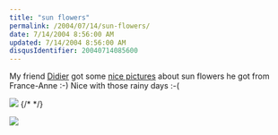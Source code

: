 ```yaml
---
title: "sun flowers"
permalink: /2004/07/14/sun-flowers/
date: 7/14/2004 8:56:00 AM
updated: 7/14/2004 8:56:00 AM
disqusIdentifier: 20040714085600
---
```

My friend [Didier](http://www.didierbeck.com) got some [nice pictures](http://www.didierbeck.com/2004_07_01_blogs.php#108957069266216869) about sun flowers he got from France-Anne :-) Nice with those rainy days :-(

![](/images/2004/weekend04.JPG)
{/* <!-- more --> */}

![](/images/2004/weekend05.JPG)
